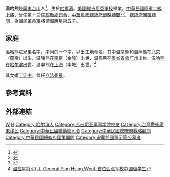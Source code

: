 '''溫哈熊'''{{BD|1923年|3月3日|2007年|7月14日|}}是[[廣東|廣東]][[台山市|台山]]人<ref>{{Cite web |url=http://www.mh.sinica.edu.tw/PGPublication_Detail.aspx?mid=61&pubid=381 |title=溫哈熊先生訪問紀錄 |accessdate=2016-04-16 |archive-date=2016-05-31 |archive-url=https://web.archive.org/web/20160531194901/http://www.mh.sinica.edu.tw/PGPublication_Detail.aspx?mid=61&pubid=381 |dead-url=no }}</ref>，生於[[哈爾濱|哈爾濱]]。[[美國|美國]][[維吉尼亞軍校|維吉尼亞軍校]]畢業，[[中華民國陸軍|中華民國陸軍]][[二級上將|二級上將]]，曾任第十三任[[聯勤|聯勤]][[總司令|總司令]]，[[中華民國總統府戰略顧問|中華民國總統府戰略顧問]]<ref>{{Cite web |url=http://www.haixia-info.com/articles/290.html |title=啟用劉和謙，箝制郝柏村 |accessdate=2016-04-16 |archive-date=2016-05-05 |archive-url=https://web.archive.org/web/20160505135451/http://www.haixia-info.com/articles/290.html |dead-url=no }}</ref><ref>{{Cite web |url=http://www.appledaily.com.tw/appledaily/article/headline/20140409/35753756/%E3%80%90%E5%A3%B9%E9%80%B1%E5%88%8A%E3%80%91%E4%B8%81%E5%AE%88%E4%B8%AD%E6%9C%80%E5%A4%A7%E6%95%B5%E4%BA%BA%E6%98%AF%E5%90%8C%E5%BF%97 |title=壹週刊 丁守中最大敵人是同志 |accessdate=2016-04-16 |archive-date=2017-03-05 |archive-url=https://web.archive.org/web/20170305002039/http://www.appledaily.com.tw/appledaily/article/headline/20140409/35753756/%E3%80%90%E5%A3%B9%E9%80%B1%E5%88%8A%E3%80%91%E4%B8%81%E5%AE%88%E4%B8%AD%E6%9C%80%E5%A4%A7%E6%95%B5%E4%BA%BA%E6%98%AF%E5%90%8C%E5%BF%97 |dead-url=no }}</ref>、[[中華民國總統府國策顧問|總統府國策顧問]]，為[[國民革命軍|國民革命軍]]將領[[溫應星|溫應星]]第五子。

==家庭==
溫哈熊眾兄弟名字，中间的一个字，以出生地命名，其中温京熊和温燕熊在[[北京|北京]]（[[燕京|燕京]]）出生、温陵熊在[[南京|南京]]（[[金陵|金陵]]）出世、温粤熊在[[廣東|粵省]][[省會|省會]][[广州|广州]]出世、[[温哈熊|温哈熊]]在[[哈尔滨|哈尔滨]]出世、温申熊在[[上海|上海]]（申城）出世。<ref>[http://tw.myblog.yahoo.com/jw!LaA52ZWCAhjWHtqVC207BlN5YUejYHUS/article?mid=3601 温应星将军(Lt. General Ying Hsing Wen)-首位西点军校中国留学生]{{dead link|date=2018年3月 |bot=InternetArchiveBot |fix-attempted=yes }}</ref>

其女婿[[丁守中|丁守中]]，曾任[[立法委員|立法委員]]。

== 參考資料 ==
{{Reflist}}

== 外部連結 ==

{{DEFAULTSORT:Wen haxiong}}

[[Category:中華民國陸軍二級上將|W]]
[[Category:溫姓|H]]
[[Category:哈尔滨人|Category:哈尔滨人]]
[[Category:弗吉尼亚军事学院校友|Category:弗吉尼亚军事学院校友]]
[[Category:台灣戰後廣東移民|Category:台灣戰後廣東移民]]
[[Category:中華民國聯勤總司令|Category:中華民國聯勤總司令]]
[[Category:中華民國總統府戰略顧問|Category:中華民國總統府戰略顧問]]
[[Category:中華民國總統府國策顧問|Category:中華民國總統府國策顧問]]
[[Category:安葬於國軍示範公墓者|Category:安葬於國軍示範公墓者]]